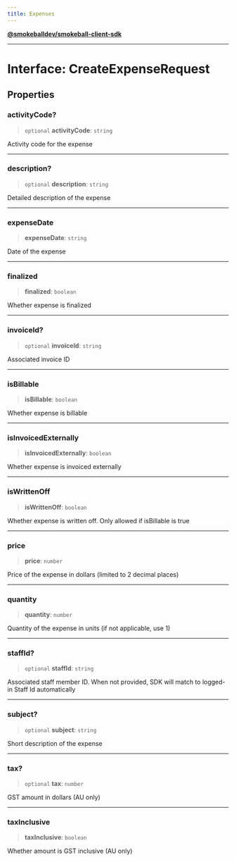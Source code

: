 ```yaml
---
title: Expenses
---
```

[**@smokeballdev/smokeball-client-sdk**](./../../../../README)

***

# Interface: CreateExpenseRequest

## Properties

### activityCode?

> `optional` **activityCode**: `string`

Activity code for the expense

***

### description?

> `optional` **description**: `string`

Detailed description of the expense

***

### expenseDate

> **expenseDate**: `string`

Date of the expense

***

### finalized

> **finalized**: `boolean`

Whether expense is finalized

***

### invoiceId?

> `optional` **invoiceId**: `string`

Associated invoice ID

***

### isBillable

> **isBillable**: `boolean`

Whether expense is billable

***

### isInvoicedExternally

> **isInvoicedExternally**: `boolean`

Whether expense is invoiced externally

***

### isWrittenOff

> **isWrittenOff**: `boolean`

Whether expense is written off. Only allowed if isBillable is true

***

### price

> **price**: `number`

Price of the expense in dollars (limited to 2 decimal places)

***

### quantity

> **quantity**: `number`

Quantity of the expense in units (if not applicable, use 1)

***

### staffId?

> `optional` **staffId**: `string`

Associated staff member ID. When not provided, SDK will match to logged-in Staff Id automatically

***

### subject?

> `optional` **subject**: `string`

Short description of the expense

***

### tax?

> `optional` **tax**: `number`

GST amount in dollars (AU only)

***

### taxInclusive

> **taxInclusive**: `boolean`

Whether amount is GST inclusive (AU only)
